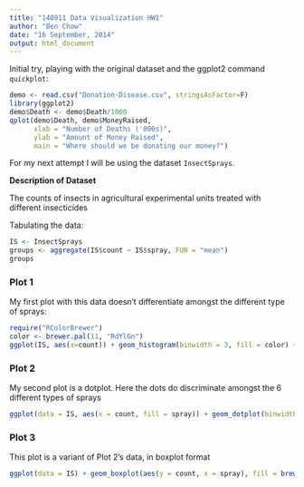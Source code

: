 ```yaml
---
title: "140911 Data Visualization HW1"
author: "Ben Chow"
date: "16 September, 2014"
output: html_document
---
```


Initial try, playing with the original dataset and the ggplot2 command `quickplot`:

```r
demo <- read.csv("Donation-Disease.csv", stringsAsFactor=F)
library(ggplot2)
demo$Death <- demo$Death/1000
qplot(demo$Death, demo$MoneyRaised,
      xlab = "Number of Deaths ('000s)",
      ylab = "Amount of Money Raised",
      main = "Where should we be donating our money?")
```

For my next attempt I will be using the dataset `InsectSprays`. 

**Description of Dataset**

The counts of insects in agricultural experimental units treated with different insecticides


Tabulating the data:
```r
IS <- InsectSprays
groups <- aggregate(IS$count ~ IS$spray, FUN = "mean")
groups
```

### Plot 1 ###
My first plot with this data doesn't differentiate amongst the different type of sprays:
```r
require("RColorBrewer")
color <- brewer.pal(11, "RdYlGn")
ggplot(IS, aes(x=count)) + geom_histogram(binwidth = 3, fill = color) + xlab("Number of bugs killed")
```

### Plot 2 ###
My second plot is a dotplot. Here the dots do discriminate amongst the 6 different types of sprays
```r
ggplot(data = IS, aes(x = count, fill = spray)) + geom_dotplot(binwidth = 1, dotsize = 0.9, stackdir = "centerwhole") + xlab("No. of bugs killed") + scale_y_continuous(name="Spray Count", breaks = NULL) + ggtitle("Sprays vs Bugs")
```

### Plot 3 ###
This plot is a variant of Plot 2's data, in boxplot format

```r
ggplot(data = IS) + geom_boxplot(aes(y = count, x = spray), fill = brewer.pal(6, "Blues")) + xlab("Spray type") + ylab("No. of bugs killed") + ggtitle("Bug sprays: effectiveness vs consistency")
```
